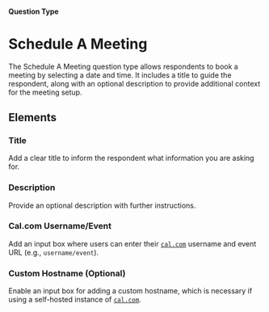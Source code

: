 
#### Question Type

# Schedule A Meeting

The Schedule A Meeting question type allows respondents to book a meeting by selecting a date and time. It includes a title to guide the respondent, along with an optional description to provide additional context for the meeting setup.

<SurveyEmbed surveyUrl="https://app.formbricks.com/s/hx08x27c2aghywh57rroe6fi" />

## Elements
<MdxImage
  src={ScheduleCall}
  alt="Overview of Schedule question type"
  quality="100"
  className="max-w-full rounded-lg sm:max-w-3xl"
/>

### Title
Add a clear title to inform the respondent what information you are asking for.

### Description
Provide an optional description with further instructions.

### Cal.com Username/Event
Add an input box where users can enter their [`cal.com`](https://cal.com/) username and event URL (e.g., `username/event`).

### Custom Hostname (Optional)
Enable an input box for adding a custom hostname, which is necessary if using a self-hosted instance of [`cal.com`](https://cal.com/docs/self-hosting/installation).